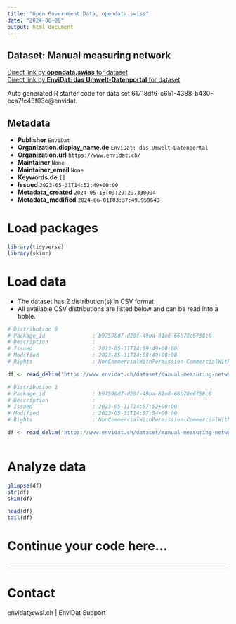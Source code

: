```yaml
---
title: "Open Government Data, opendata.swiss"
date: "2024-06-09"
output: html_document
---
```


## Dataset: Manual measuring network



[Direct link by **opendata.swiss** for dataset](https://opendata.swiss/de/dataset/manual-measuring-network)<br>
[Direct link by **EnviDat: das Umwelt-Datenportal** for dataset](https://www.envidat.ch/#/metadata/manual-measuring-network)

Auto generated R starter code for data set 61718df6-c651-4388-b430-eca7fc43f03e@envidat.

## Metadata

- **Publisher** `EnviDat`
- **Organization.display_name.de** `EnviDat: das Umwelt-Datenportal`
- **Organization.url** `https://www.envidat.ch/`
- **Maintainer** `None`
- **Maintainer_email** `None`
- **Keywords.de** `[]`
- **Issued** `2023-05-31T14:52:49+00:00`
- **Metadata_created** `2024-05-18T03:29:29.330094`
- **Metadata_modified** `2024-06-01T03:37:49.959648`


# Load packages

```r

library(tidyverse)
library(skimr)

```

# Load data

-   The dataset has 2 distribution(s) in CSV format.
-   All available CSV distributions are listed below and can be read into a tibble.

```r

# Distribution 0
# Package_id               : b97590d7-d20f-49ba-81e8-66b78e6f58c0
# Description              : 
# Issued                   : 2023-05-31T14:59:49+00:00
# Modified                 : 2023-05-31T14:59:49+00:00
# Rights                   : NonCommercialWithPermission-CommercialWithPermission-ReferenceRequired

df <- read_delim('https://www.envidat.ch/dataset/manual-measuring-network/resource/7a04ec03-9934-4799-9843-c0d0c0385685')

# Distribution 1
# Package_id               : b97590d7-d20f-49ba-81e8-66b78e6f58c0
# Description              : 
# Issued                   : 2023-05-31T14:57:52+00:00
# Modified                 : 2023-05-31T14:57:54+00:00
# Rights                   : NonCommercialWithPermission-CommercialWithPermission-ReferenceRequired

df <- read_delim('https://www.envidat.ch/dataset/manual-measuring-network/resource/32e9df7f-e2f5-40a1-8d2c-18bce4f9f9b6')



```

# Analyze data

```r

glimpse(df)
str(df)
skim(df)

head(df)
tail(df)

```

# Continue your code here...

```r

```

------------------------------------------------------------------------

# Contact

envidat@wsl.ch | EnviDat Support
